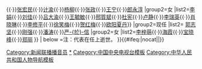 {{Navbox
|name=新闻联播播音员
|title=[[中国中央电视台]]《[[新闻联播]]》[[播音员]]
|state={{{state<includeonly>|uncollapsed</includeonly>}}}

|group1=卸任
|list1=
{{Navbox|child
|group1=男
|list1=[[赵忠祥]]{{·}}[[薛飞 (电视主播)|薛飞]]{{·}}{{Box|[[罗京|罗京]]}}{{·}}[[张宏民]]{{·}}[[计渝]]{{·}}[[杨柳 (中国中央电视台主持人)|杨柳]]{{·}}[[张政]]{{·}}[[王宁 (男主持人)|王宁]]{{·}}[[郎永淳]]
|group2=女
|list2=[[李娟 (电视主播)|李娟]]{{·}}[[刘佳 (主持人)|刘佳]]{{·}}[[吕大渝]]{{·}}[[王毓敏]]{{·}}[[邢質斌]]{{·}}[[杜宪]]{{·}}[[卢静]]{{·}}[[李瑞英]]{{·}}[[肖晓琳]]{{·}}[[李修平]]{{·}}[[徐笑梅]]{{·}}[[贺红梅]]{{·}}[[欧阳夏丹]]}}
|group2=现任
|list2=
{{Navbox|child
|group1=男
|list1=[[康辉]]{{·}}[[郭志坚]]{{·}}[[刚强]]{{·}}[[潘涛]]{{·}}[[严於信|严-{於}-信]]
|group2=女
|list2=[[李梓萌]]{{·}}[[海霞 (主播)|海霞]]{{·}}[[宝晓峰]]{{·}}[[郑丽]]
}}
| below =注：{{Box|黑色方框}}代表在任上逝世。
}}<includeonly>{{#ifeq:{{{1|}}}|nocat||[[Category:新闻联播播音员]]}}</includeonly><noinclude>
[[Category:新闻联播播音员|*]]
[[Category:中国中央电视台模板]]
[[Category:中华人民共和国人物导航模板]]
</noinclude>